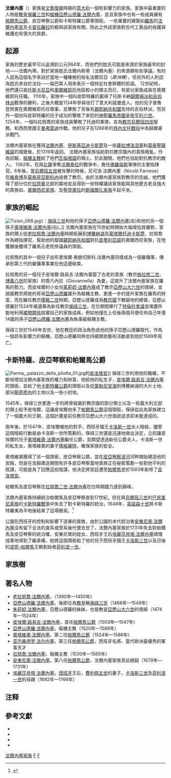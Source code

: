 {{noteTA
|1=zh-hk:法爾內塞家族; zh-tw:法爾內塞家族;zh-hans:法尔內塞家族
}}
{{Royal house|
|surname = 法爾內塞家族
|estate = 卡斯特羅、帕爾馬、皮亞琴察
|coat of arms = [[Image:Arms_of_the_House_of_Farnese.svg|200px]]
|country = [[帕爾馬公國|帕爾馬公國]]
|parent house = 始建
|titles = <nowiki></nowiki>
* [[帕爾馬公爵列表|卡斯特羅公爵]]
* [[帕尔马公爵|帕尔马公爵]]
* [[帕爾馬公爵列表|皮亞琴察公爵]]
* 龍奇廖內伯爵
|final ruler = [[帕爾馬_(義大利)|帕爾馬]]：[[安東尼奧·法爾內塞|安東尼奧·法爾內塞]]<br/>[[西班牙|西班牙]]：[[埃麗莎貝塔·法爾內塞|埃麗莎貝塔·法爾內塞]]
|founding year = 1419年
|founder = [[老拉努喬·法爾內塞|老拉努喬·法爾內塞]]
|dissolution    = 1731年<br/>絕嗣，頭銜傳至[[西班牙波旁王朝|波旁-帕爾馬王朝]]
|nationality = [[義大利|義大利]]
|ethnicity 	= [[義大利人|義大利人]]
}}
{{意大利歷史}}

'''法爾內塞'''（{{lang-it|'''Farnese'''}}）家族是[[文藝復興|文藝復興]]時期的[[意大利|意大利]]一個有影響力的家族。家族中最重要的人物是[[教皇|教皇]][[保羅三世|保羅三世]]和[[樞機|樞機]][[亞歷山德羅·法爾內塞_(樞機)|亞歷山德羅·法爾內塞]]，並且家族中也有一些成員擁有[[帕爾馬公爵|帕爾馬公爵]]、皮亞琴察公爵和卡斯特羅公爵等頭銜。
一些重要的建築如[[羅馬|羅馬]]的[[法爾內塞宮|法爾內塞宮]]及[[卡普拉羅拉|卡普拉羅拉]]的{{Tsl|en|Villa Farnese|法爾內塞別墅}}都與該家族有關，除此之外該家族對古代工藝品的收藏與維護也有很大的貢獻。

== 起源 ==
家族的歷史最早可以追溯到公元984年，而他們的姓氏可能是來源於家族最早的封地——法爾內蒂。對於家族姓氏法爾內斯蒂（法爾內塞）的來源頗有些爭議。有的人認為這個名字來自於當地一種橡樹的俗名法爾尼亞（''歐洲櫟''），但另外的人則認為姓氏來自於法拉——倫巴第人用來表示一個特定社會群體的術語。 12世紀時，他們還只是[[托斯卡尼亞|托斯卡尼亞]]和[[奧爾維耶托|奧爾維耶托]]地區較小的領主而已，有部分家族成員在奧爾維耶托任職。 1110年，家族中一個叫皮耶特羅的贏得了托斯卡納[[歸爾甫派和吉伯林派|歸爾甫派和吉伯林派]]戰爭的勝利，之後大概是1134年參與攻打了意大利諾曼底人。他的兒子普魯登齊奧在奧爾維耶托任領事，並擊敗了背後有[[錫耶納共和國|錫耶納共和國]]支持的吉伯林派，而另外一個也叫皮耶特羅的兒子成功的擊敗了來犯的[[神聖羅馬帝國皇帝|神聖羅馬帝國皇帝]][[海因里希六世_(神聖羅馬帝國)|亨利六世]]。 1254年，一個叫拉努喬的家族成員擊敗了托迪的軍隊，並為[[教宗|教宗]][[烏爾班四世|烏爾班四世]]服務，和西西里國王[[曼弗雷迪_(西西里國王)|曼弗雷迪]]作戰。他的兒子在1266年的[[貝內文托戰役|貝內文托戰役]]中為歸爾甫派戰鬥。

法爾內塞家族在獲得[[法爾內塞|法爾內塞]]、[[伊斯基亞迪卡斯楚|伊斯基亞迪卡斯楚]]及一些[[薩拉博洛涅塞|薩拉博洛涅塞]]和[[蒙泰聖薩維諾|蒙泰聖薩維諾]]的城堡後，於1319年返回{{Tsl|en|Tuscia|圖西亞}}。
法爾內塞家族協助對抗教宗國內的貴族叛亂，作為回報，[[樞機主教|樞機主教]]{{Tsl|en|Gil Álvarez Carrillo de Albornoz|吉爾·阿爾瓦雷茲·卡里洛·德·阿爾波諾茲}}給了他們[[瓦倫塔諾|瓦倫塔諾]]的領土。於此期間，他們也協助對抗教宗的敵人{{Tsl|en|Prefetti di Vico|普瑞費提·迪·維科家族}}。
1362年，{{Tsl|en|Pietro Farnese|皮埃特羅·法爾內塞}}在與[[比薩|比薩]]爭奪[[沃爾泰拉|沃爾泰拉]]的戰爭中，擔任[[佛羅倫斯|佛羅倫斯]]軍隊的主要指揮官。6年後，當[[烏爾班五世|烏爾班五世]]被{{Tsl|en|Giovanni di Vico|喬凡尼·迪·維科}}攻擊的時候，尼可洛·法爾內塞（Nicolò Farnese）在[[維泰博|維泰博]]及[[蒙泰菲亞斯科內|蒙泰菲亞斯科內]]拯救了教宗。由於法爾內塞家族對教宗的忠誠，他們獲得了部分位於[[拉齊奧|拉齊奧]]北部的屬地並且得到一些特權讓該家族能與其他更古老且強大的貴族如{{Tsl|en|Savelli family|薩維利家族}}、[[奧爾西尼家族|奧爾西尼家族]]、{{Tsl|en|Monaldeschi|摩納德斯基家族}}及[[聖菲奧拉|聖菲奧拉]]的[[斯福爾扎家族|斯福爾扎家族]]平起平坐。

== 家族的崛起 ==
[[Image:Tizian_068.jpg|thumb]]》：[[保祿三世|保祿三世]]和他的孫子[[亞歷山德羅·法爾內塞_(樞機)|亞歷山德羅·法爾內塞]](左)和他的另一個孫子[[奧塔維奧·法爾內塞|奧塔維奧·法爾內塞]](右)。]]
法爾內塞家族在15世紀時開始大幅增加其權勢，家族的領土從[[老拉努喬·法爾內塞|老拉努喬·法爾內塞]]時期拓展到[[博賽納湖|博賽納湖]]及[[蒙塔爾托迪卡斯楚|蒙塔爾托迪卡斯楚]]，拉努喬作為總指揮官，幫助他的鄰國[[錫耶納共和國|錫耶納共和國]]對抗[[皮蒂利亞諾|皮蒂利亞諾]]的奧爾西尼家族，在他獲勝後獲得了羅馬元老院參議員的頭銜。

拉努喬的其中一個兒子加布里埃爾·弗朗切斯科·法爾內塞同樣成為一個雇傭軍，傳承到第三代的雇傭軍事業在他這邊結束。

拉努喬的另一個兒子皮埃爾·路易吉·法爾內塞娶了古老的貴族{{Tsl|en|Caetani|卡耶塔尼家族}}（教宗[[格拉修二世|格拉修二世]]、[[博義八世|博義八世]]的家族）的喬凡內拉（Giovannella）為妻，這提升了法爾內塞家族在羅馬的勢力。而皮埃爾的小女兒[[茱莉婭·法爾內塞|茱莉婭·法爾內塞]]成了教宗[[亞歷山大六世|亞歷山大六世]]的情婦，並說服教宗將她的哥哥[[保祿三世|亞歷山德羅]]擢升為樞機主教，更進一步的提升家族在羅馬的財富，而在繼任教宗[[儒略二世|儒略二世]]時期，亞歷山德羅成為[[教宗國|教宗國]]下轄屬地{{Tsl|en|March of Ancona|安科納侯國}}的總督。亞歷山德羅於1534年被選舉為新任教宗[[保祿三世|保祿三世]]，在位期間舉行了[[特倫托會議|特倫托會議]]並竭盡所能地利用[[裙帶關係|裙帶關係]]拔擢自己的家族成員，例如他僅在上任後兩個月便任命自己年僅14歲的孫子[[亞歷山德羅·法爾內塞_(樞機)|亞歷山德羅·法爾內塞]]為執事級樞機主教。

保祿三世於1549年去世，他在教廷的政治角色由他的孫子亞歷山德羅取代，作為一個具有影響力的樞機，亞歷山德羅同時也持續贊助藝術活動直到他於1589年死亡。

== 卡斯特羅、皮亞琴察和帕爾馬公爵==
[[Image:Parma,_palazzo_della_pilotta_01.jpg|left]]的[[皮洛塔宮|皮洛塔宮]]]]
保祿三世利用他的職權，不斷地增加法爾內塞家族的權力和財富，他給他的私生子，[[皮埃爾·路易吉·法爾內塞|皮埃爾·路易吉·法爾內塞]]{{Tsl|en|Gonfalonier of the Church|神聖羅馬天主教旗手}}的頭銜，並給了他[[帕爾馬公爵列表|卡斯特羅公爵]]的頭銜以及從[[第勒尼安海|第勒尼安海]]到博賽納湖的大片土地、部分[[龍奇廖內|龍奇廖內]]的土地以及一些小封地。

1545年，保祿三世更進一步的將曾經屬於教宗國的部分領土以及一些義大利北部的領土給予皮埃爾，這讓皮埃爾他多了[[帕爾馬公爵|帕爾馬公爵]]這個頭銜，保祿從此為家族建立了一個義大利王朝，這個計畫是前任教宗亞歷山大六世亟欲追求卻未能達成的。

兩年後，於1547年，皮埃爾被他的對手，西班牙國王[[卡爾五世_(神聖羅馬帝國)|卡洛斯一世]]派人暗殺，儘管這個暗殺行動是由卡洛斯一世所策劃的，保祿三世還是迅速地做出決定，立刻讓皮埃爾的兒子[[奧塔維奧·法爾內塞|奧塔維奧·法爾內塞]]繼任公爵，並期望透過新任公爵夫人，卡洛斯一世的私生女，奧塔維奧的妻子[[帕爾馬的瑪格麗特|瑪格麗特]]，確保家族的安全。

奧塔維奧獲得了另一個頭銜，皮亞琴察公爵，並在[[皮亞琴察|皮亞琴察]][[波河|波河]]河畔開始建造他的宮殿，但是在宮殿建造期間有許多皮亞琴察當地貴族正在秘密策劃一些對他不利的陰謀，可能是為了回應這些陰謀，他決定將宮廷遷至[[帕爾馬|帕爾馬]]並於1583年新修了[[皮洛塔宮|皮洛塔宮]]。

帕爾馬及皮亞琴察在[[拉努喬二世·法爾內塞|拉努喬二世·法爾內塞]]在位時期國力達到巔峰。

法爾內塞家族持續統治帕爾馬及皮亞琴察直到17世紀，但在與[[烏爾班八世|烏爾班八世]]的[[巴貝里尼家族|巴貝里尼家族]]的[[卡斯特羅戰爭|卡斯特羅戰爭]]中失去了對卡斯特羅的統治，1649年，[[英諾森十世|英諾森十世]]將卡斯特羅夷為平地後結束了這場衝突。<ref>{{Cite web |url=http://www.zum.de/whkmla/military/17cen/parma16411644.html |title=KMLA世界史：帕爾瑪面臨的戰爭 |access-date=2015-05-05 |archive-date=2020-01-28 |archive-url=https://web.archive.org/web/20200128150523/http://www.zum.de/whkmla/military/17cen/parma16411644.html |dead-url=no }}</ref>

公國在西班牙的控制和影響下逐漸的衰敗，由於公國的末代統治者[[安東尼奧·法爾內塞|安東尼奧·法爾內塞]]沒有留下合法的直系或旁系後代便去世了，法爾內塞家族於1731年失去對帕爾馬及皮亞琴察的統治權，安東尼奧的姪女，西班牙王后[[埃麗莎貝塔·法爾內塞|埃麗莎貝塔·法爾內塞]]順理成章地得到了繼承權，她將這個頭銜給了他的兒子西班牙國王[[卡洛斯三世|卡洛斯三世]]以及日後的[[波旁－帕爾馬家族|波旁-帕爾馬]]王朝創始者[[菲利波一世_(帕爾馬)|菲利波一世]]。

== 家族樹 ==
{{familytree/start}}
{{familytree |border=0| | | | | |.1| | | | | | | | | | |.1=[[保祿三世|亞歷山德羅·法爾內塞]]<br />（教宗保祿三世）<br />（1468-1549）}}
{{familytree | | |,|-|-|-|+|-|-|-|v|-|-|-|.| |}}
{{familytree |border=0| |.5| |.4| |.2| |.3|.2=拉努喬|.3=保祿|.4=[[皮埃爾·路易吉·法爾內塞|皮埃爾·路易吉]]<br />（1503-1547）|.5={{Tsl|en|Costanza Farnese|科斯坦扎·法爾內塞|科斯坦扎}}<br />（1500-1545）}}
{{familytree | | |,|-|-|-|+|-|-|-|v|-|-|-|v|-|-|-|.|}}
{{familytree |border=0| |.8| |.6| |.7| |.9| |.10|.6={{Tsl|it|Vittoria Farnese|維多利亞·法爾內塞|維多利亞}}<br />（1521-1602）|.7=[[奧塔維奧·法爾內塞|奧塔維奧]]<br />（1524-1586）|.8=[[亞歷山德羅·法爾內塞_(樞機)|亞歷山德羅]]<br />（1520-1589）|.9=[[拉努喬·法爾內塞_(樞機)|拉努喬]]<br />（1530-1565）|.10={{Tsl|en|Orazio Farnese, Duke of Castro|奧拉齊奧·法爾內塞|奧拉齊奧}}<br />（1531-1553）}}
{{familytree | | | | | | | | |,|-|^|-|.|}}
{{familytree |border=0| | | | | | | |.11| |.12|.11=[[亞歷山德羅·法爾內塞_(帕爾馬公爵)|亞歷山德羅]]<br />（1545-1592）|.12=卡洛}}
{{familytree | | | | |,|-|-|-|+|-|-|-|.| | | | | |}}
{{familytree |border=0| | | |.12| |.14| |.13|.12={{Tsl|en|Margherita Farnese|瑪格麗塔·法爾內塞|瑪格麗塔}}<br />（1567-1643）|.13={{Tsl|en|Odoardo Farnese (cardinal)|奧多阿爾多·法爾內塞 (樞機)|奧多阿爾多}}<br />（1573-1626）|.14=[[拉努喬一世·法爾內塞|拉努喬一世]]<br />（1569-1622）}}
{{familytree | | |,|-|-|-|v|-|^|-|v|-|-|-|v|-|-|-|v|-|-|.|}}
{{familytree |border=0| |.30| |.16| |.15| |.17| |.18| |.31|.30=亞歷山德羅|.15={{Tsl|en|Maria Caterina Farnese|瑪麗亞·卡特琳娜·法爾內塞|瑪麗亞}}<br />（1615-1646）|.16=[[奧多阿爾多一世·法爾內塞|奧多阿爾多一世]]<br />（1612-1646）|.17={{Tsl|en|Vittoria Farnese d'Este|維多利亞·法爾內塞·埃斯特|維多利亞}}<br />（1618-1649）|.18={{Tsl|en|Francesco Maria Farnese|弗朗切斯科·瑪麗亞·法爾內塞|弗朗切斯科·瑪麗亞}}<br />（1619-1647）|.31={{Tsl|en|Ottavio Farnese (1598–1643)|奧塔維奧·法爾內塞 (1598-1643）|(私生子)奧塔維奧}}<br />（1598-1643）}}
{{familytree | | |,|-|-|-|+|-|-|-|v|-|-|-|v|-|-|-|.|}}
{{familytree |border=0| |.22| |.20| |.21| |.24| |.23|.19=[[瑪利亞·瑪達萊娜·法爾內塞|瑪利亞·瑪達萊娜]]<br />（1633–1693）|.20={{Tsl|en|Alexander Farnese, Prince of Parma|亞歷山德羅·法爾內塞 (帕爾馬王子)|亞歷山德羅}}<br />（1635-1689）|.21=奧拉齊奧<br />（1636-1656）|.22=[[拉努喬二世·法爾內塞|拉努喬二世]]<br />（1630-1694）|.23={{Tsl|it|Pietro Farnese|皮耶特羅·法爾內塞|皮耶特羅}}<br />（1639-1677）|.24={{Tsl|it|Caterina Farnese|卡特琳娜·法爾內塞|卡特琳娜}}<br />（1637-1684）}}
{{familytree | | |)|-|-|-|v|-|-|-|v|-|-|-|v|-|-|-|.|}}
{{familytree |border=0| |.24| |.25| |.26| |.27| |.28|.24={{Tsl|en|Margherita Maria Farnese|瑪格麗塔·瑪麗亞·法爾內塞|馬格麗塔·瑪麗亞}}<br />（1664-1718）|.25=特蕾莎<br />（1665-1702）|.26=[[奧多阿爾多·法爾內塞_(帕爾馬王儲)|奧多阿爾多二世]]<br />（1666-1693）|.27=[[法蘭西斯科·法爾內塞|法蘭西斯科]]<br />（1678-1727）|.28=[[安東尼奧·法爾內塞|安東尼奧]]<br />（1679-1731）}}
{{familytree | | | | | | | | | | |!|}}
{{familytree |border=0| | | | | | | | | |.29|.29=[[埃麗莎貝塔·法爾內塞|埃麗莎貝塔]]<br />（1692-1766）}}
{{familytree/end}}

== 著名人物 ==
*[[老拉努喬·法爾內塞|老拉努喬·法爾內塞]]，（1390年—1450年）
*[[保祿三世|亞歷山德羅·法爾內塞]]，後即位為[[教皇|教皇]]稱[[保祿三世|保祿三世]]（1468年—1549年）
*[[朱莉婭·法爾內塞|朱莉婭·法爾內塞]]，亞歷山德羅的妹妹，也是教皇[[亞歷山大六世|亞歷山大六世]]的情婦（1474年—1524年）
*[[皮埃爾·路易吉·法爾內塞|皮埃爾·路易吉·法爾內塞]]，首任[[帕爾馬公爵|帕爾馬公爵]]（1503年—1547年）
*[[亞歷山德羅·法爾內塞_(樞機)|亞歷山德羅·法爾內塞]]，樞機主教（1520年—1589年）
*[[奧塔維奧·法爾內塞|奧塔維奧·法爾內塞]]，第二任[[帕爾馬公爵|帕爾馬公爵]]（1524年—1586年）
*[[亚历桑德罗·法尔内塞|亚历桑德罗·法尔内塞]]，第三任[[帕爾馬公爵|帕爾馬公爵]]，西班牙名將、當代歐洲最優秀的軍事天才
*[[拉努喬·法爾內塞_(樞機)|拉努喬·法爾內塞]]，樞機主教（1530年—1565年）
*[[安東尼奧·法爾內塞|安東尼奧·法爾內塞]]，第八任[[帕爾馬公爵|帕爾馬公爵]]，法爾內塞家族至此絕嗣（1679年—1731年）
*[[埃麗莎貝塔·法爾內塞|埃麗莎貝塔·法爾內塞]]，[[西班牙|西班牙]]王后，[[費利佩五世|費利佩五世]]的妻子，[[卡洛斯三世|卡洛斯三世]]及[[菲利波一世_(帕爾馬)|菲利波一世]]的母親（1692年—1766年）

== 注释 ==

{{Reflist|2}}

== 參考文獻 ==
*{{cite book|first=Flaminio Maria |last=Annibali|title= Notizie Storiche della Casa Farnese|location= Montefiascone |year=1817–1818}}
*{{cite book|first=Edoardo |last=del Vecchio|title=I Farnese|publisher= Istituto di studi romani editore|location=Rome|year= 1972}}
*{{cite book|first=Giovanni |last=Drei|title=I Farnese grandezza e decadenza di una dinastia italiana|publisher=La Libreria dello Stato|location=Rome|year=1954}}
*{{cite book| first= Emilio |last= Nasalli Rocca| title= I Farnese| year= 1969|publisher= <nowiki>dell'Oglio</nowiki>}}

{{歐洲各國王室|西歐}}
{{Authority control}}

[[Category:法爾內塞家族|]]
[[Category:意大利貴族家系|F]]
[[Category:意大利歷史|F]]